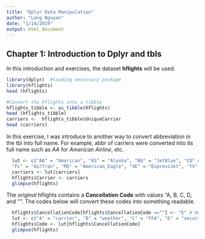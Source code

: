 ```yaml
---
title: "Dplyr Data Manipulation"
author: "Long Nguyen"
date: "1/14/2019"
output: html_document
---
```


## Chapter 1: Introduction to Dplyr and tbls
In this introduction and exercises, the dataset **hflights** will be used.

```r
library(dplyr)  #loading necessary package
library(hflights)
head (hflights)
```

```r
#Convert the hflights into a tibble
hflights_tibble <- as_tibble(hflights)
head (hflights_tibble)
carriers <-  hflights_tibble$UniqueCarrier
head (carriers)
```
In this exercise, I was introduce to another way to convert abbreviation in the tbl into full name. For example, abbr of carriers were converted into its full name such as *AA* for *American Airline*, etc.

```r
  lut <- c("AA" = "American", "AS" = "Alaska", "B6" = "JetBlue", "CO" = "Continental", "DL" = "Delta", "OO" = "SkyWest", "UA" = "United", "US" = "US_Airways", "WN" = "Southwest", "EV" = "Atlantic_Southeast", "F9" = "Frontier", 
  "FL" = "AirTran", "MQ" = "American_Eagle", "XE" = "ExpressJet", "YV" = "Mesa")
  carriers <- lut[carriers]
  hflights$Carrier <- carriers
  glimpse(hflights)
```

The *original* hflights contains a **Cancellation Code** with values "A, B, C, D, and '' ". The codes below will convert these codes into something readable.

```r
  hflights$CancellationCode[hflights$CancellationCode ==""] <- "E" # Need to convert "" to "E"
  lut <- c("A" = "carrier", "B" = "weather", "C" = "FFA", "D" = "security", "E" = "not cancelled")
  hflights$Code <- lut[hflights$CancellationCode]
  glimpse(hflights)
```

